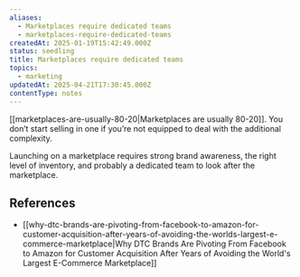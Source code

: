 ```yaml
---
aliases:
  - Marketplaces require dedicated teams
  - marketplaces-require-dedicated-teams
createdAt: 2025-01-19T15:42:49.000Z
status: seedling
title: Marketplaces require dedicated teams
topics:
  - marketing
updatedAt: 2025-04-21T17:30:45.000Z
contentType: notes
---
```

[[marketplaces-are-usually-80-20|Marketplaces are usually 80-20]]. You don’t start selling in one if you’re not equipped to deal with the additional complexity.

Launching on a marketplace requires strong brand awareness, the right level of inventory, and probably a dedicated team to look after the marketplace.

## References

- [[why-dtc-brands-are-pivoting-from-facebook-to-amazon-for-customer-acquisition-after-years-of-avoiding-the-worlds-largest-e-commerce-marketplace|Why DTC Brands Are Pivoting From Facebook to Amazon for Customer Acquisition After Years of Avoiding the World's Largest E-Commerce Marketplace]]
